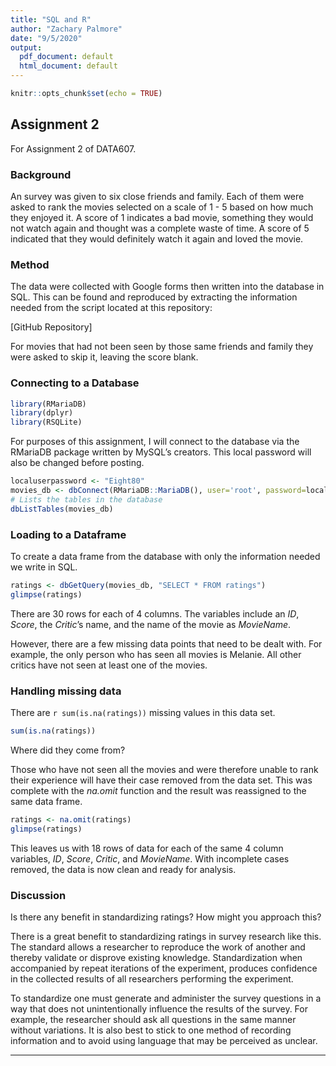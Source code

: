 ```yaml
---
title: "SQL and R"
author: "Zachary Palmore"
date: "9/5/2020"
output:
  pdf_document: default
  html_document: default
---
```


```r
knitr::opts_chunk$set(echo = TRUE)
```

## Assignment 2 

For Assignment 2 of DATA607. 

### Background

An survey was given to six close friends and family. Each of them were asked to rank the movies selected on a scale of 1 - 5 based on how much they enjoyed it. A score of 1 indicates a bad movie, something they would not watch again and  thought was a complete waste of time. A score of 5 indicated that they would definitely watch it again and loved the movie. 

### Method

The data were collected with Google forms then written into the database in SQL. This can be found and reproduced by extracting the information needed from the script located at this repository:

[GitHub Repository]

For movies that had not been seen by those same friends and family they were asked to skip it, leaving the score blank.

### Connecting to a Database

```r
library(RMariaDB)
library(dplyr)
library(RSQLite)
```


For purposes of this assignment, I will connect to the database via the RMariaDB package written by MySQL's creators. This local password will also be changed before posting.  


```r
localuserpassword <- "Eight80"
movies_db <- dbConnect(RMariaDB::MariaDB(), user='root', password=localuserpassword, dbname='movies', host='localhost')
# Lists the tables in the database
dbListTables(movies_db)
```

### Loading to a Dataframe

To create a data frame from the database with only the information needed we write in SQL.  

```r
ratings <- dbGetQuery(movies_db, "SELECT * FROM ratings")
glimpse(ratings)
```

There are 30 rows for each of 4 columns. The variables include an *ID*, *Score*, the *Critic*'s name, and the name of the movie as *MovieName*. 

However, there are a few missing data points that need to be dealt with. For example, the only person who has seen all movies is Melanie. All other critics have not seen at least one of the movies.

### Handling missing data

There are `r sum(is.na(ratings))` missing values in this data set.

```r
sum(is.na(ratings))
```
Where did they come from? 

Those who have not seen all the movies and were therefore unable to rank their experience will have their case removed from the data set. This was complete with the *na.omit* function and the result was reassigned to the same data frame. 

```r
ratings <- na.omit(ratings)
glimpse(ratings)
```

This leaves us with 18 rows of data for each of the same 4 column variables, *ID*, *Score*, *Critic*, and *MovieName*. With incomplete cases removed, the data is now clean and ready for analysis. 

### Discussion

Is there any benefit in standardizing ratings? How might you approach this?

There is a great benefit to standardizing ratings in survey research like this. The standard allows a researcher to reproduce the work of another and thereby validate or disprove existing knowledge. Standardization when accompanied by repeat iterations of the experiment, produces confidence in the collected results of all researchers performing the experiment.

To standardize one must generate and administer the survey questions in a way that does not unintentionally influence the results of the survey. For example, the researcher should ask all questions in the same manner without variations. It is also best to stick to one method of recording information and to avoid using language that may be perceived as unclear.   

___




